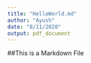 ```yaml
---
title: "HelloWorld.md"
author: "Ayush"
date: "8/11/2020"
output: pdf_document
---
```

##This is a Markdown File 
